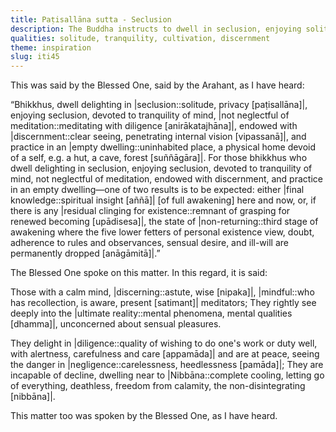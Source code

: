 ```yaml
---
title: Paṭisallāna sutta - Seclusion
description: The Buddha instructs to dwell in seclusion, enjoying solitude, being devoted to tranquility of mind, meditating with diligence, being endowed with discernment, practicing in an empty dwelling.
qualities: solitude, tranquility, cultivation, discernment
theme: inspiration
slug: iti45
---
```


This was said by the Blessed One, said by the Arahant, as I have heard:

“Bhikkhus, dwell delighting in |seclusion::solitude, privacy [paṭisallāna]|, enjoying seclusion, devoted to tranquility of mind, |not neglectful of meditation::meditating with diligence [anirākatajhāna]|, endowed with |discernment::clear seeing, penetrating internal vision [vipassanā]|, and practice in an |empty dwelling::uninhabited place, a physical home devoid of a self, e.g. a hut, a cave, forest [suññāgāra]|. For those bhikkhus who dwell delighting in seclusion, enjoying seclusion, devoted to tranquility of mind, not neglectful of meditation, endowed with discernment, and practice in an empty dwelling—one of two results is to be expected: either |final knowledge::spiritual insight [aññā]| [of full awakening] here and now, or, if there is any |residual clinging for existence::remnant of grasping for renewed becoming [upādisesa]|, the state of |non-returning::third stage of awakening where the five lower fetters of personal existence view, doubt, adherence to rules and observances, sensual desire, and ill-will are permanently dropped [anāgāmitā]|.”

The Blessed One spoke on this matter. In this regard, it is said:

Those with a calm mind, |discerning::astute, wise [nipaka]|,
|mindful::who has recollection, is aware, present [satimant]| meditators;
They rightly see deeply into the |ultimate reality::mental phenomena, mental qualities [dhamma]|,
unconcerned about sensual pleasures.

They delight in |diligence::quality of wishing to do one's work or duty well, with alertness, carefulness and care [appamāda]| and are at peace,
seeing the danger in |negligence::carelessness, heedlessness [pamāda]|;
They are incapable of decline,
dwelling near to |Nibbāna::complete cooling, letting go of everything, deathless, freedom from calamity, the non-disintegrating [nibbāna]|.

This matter too was spoken by the Blessed One, as I have heard.